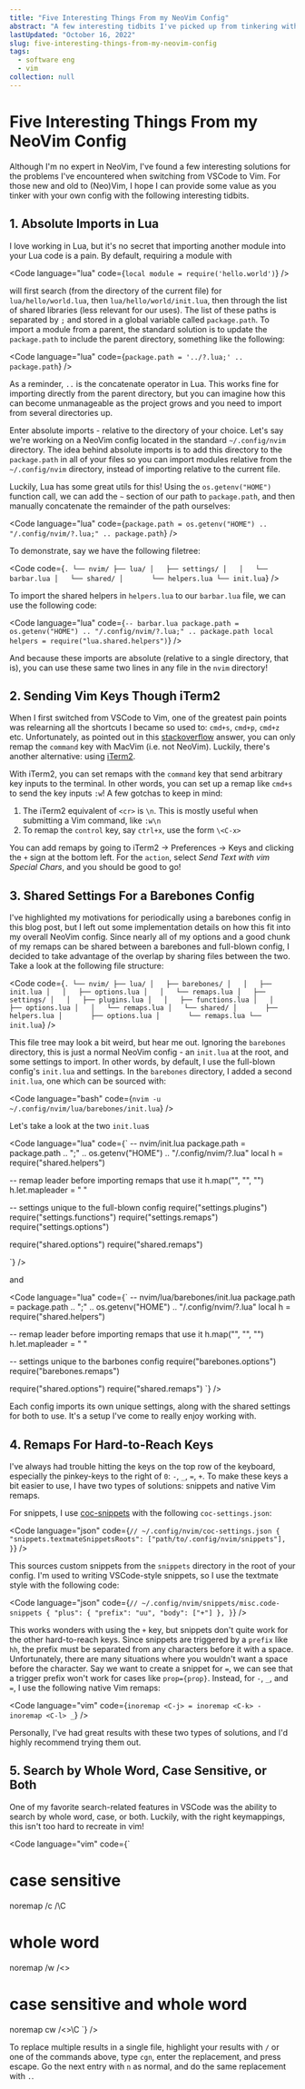```yaml
---
title: "Five Interesting Things From my NeoVim Config"
abstract: "A few interesting tidbits I've picked up from tinkering with my config"
lastUpdated: "October 16, 2022"
slug: five-interesting-things-from-my-neovim-config
tags:
  - software eng
  - vim
collection: null
---
```


# Five Interesting Things From my NeoVim Config

Although I'm no expert in NeoVim, I've found a few interesting solutions for the problems I've encountered when switching from VSCode to Vim. For those new and old to (Neo)Vim, I hope I can provide some value as you tinker with your own config with the following interesting tidbits.

## 1. Absolute Imports in Lua

I love working in Lua, but it's no secret that importing another module into your Lua code is a pain. By default, requiring a module with

<Code
  language="lua"
  code={`
local module = require('hello.world')
`}
/>

will first search (from the directory of the current file) for `lua/hello/world.lua`, then `lua/hello/world/init.lua`, then through the list of shared libraries (less relevant for our uses). The list of these paths is separated by `;` and stored in a global variable called `package.path`. To import a module from a parent, the standard solution is to update the `package.path` to include the parent directory, something like the following:

<Code
  language="lua"
  code={`
package.path = '../?.lua;' .. package.path
`}
/>

As a reminder, `..` is the concatenate operator in Lua. This works fine for importing directly from the parent directory, but you can imagine how this can become unmanageable as the project grows and you need to import from several directories up.

Enter absolute imports - relative to the directory of your choice. Let's say we're working on a NeoVim config located in the standard `~/.config/nvim` directory. The idea behind absolute imports is to add this directory to the `package.path` in all of your files so you can import modules relative from the `~/.config/nvim` directory, instead of importing relative to the current file.

Luckily, Lua has some great utils for this! Using the `os.getenv("HOME")` function call, we can add the `~` section of our path to `package.path`, and then manually concatenate the remainder of the path ourselves:

<Code
  language="lua"
  code={`
package.path = os.getenv("HOME") .. "/.config/nvim/?.lua;" .. package.path
`}
/>

To demonstrate, say we have the following filetree:

<Code
  code={`
.
└── nvim/
    ├── lua/
    │   ├── settings/
    │   │   └── barbar.lua
    │   └── shared/
    │       └── helpers.lua
    └── init.lua
`}
/>

To import the shared helpers in `helpers.lua` to our `barbar.lua` file, we can use the following code:

<Code
  language="lua"
  code={`
-- barbar.lua
package.path = os.getenv("HOME") .. "/.config/nvim/?.lua;" .. package.path
local helpers = require("lua.shared.helpers")
`}
/>

And because these imports are absolute (relative to a single directory, that is), you can use these same two lines in any file in the `nvim` directory!

## 2. Sending Vim Keys Though iTerm2

When I first switched from VSCode to Vim, one of the greatest pain points was relearning all the shortcuts I became so used to: `cmd+s`, `cmd+p`, `cmd+z` etc. Unfortunately, as pointed out in this [stackoverflow](https://stackoverflow.com/a/40991167) answer, you can only remap the `command` key with MacVim (i.e. not NeoVim). Luckily, there's another alternative: using [iTerm2](https://iterm2.com/).

With iTerm2, you can set remaps with the `command` key that send arbitrary key inputs to the terminal. In other words, you can set up a remap like `cmd+s` to send the key inputs `:w`! A few gotchas to keep in mind:

1. The iTerm2 equivalent of `<cr>` is `\n`. This is mostly useful when submitting a Vim command, like `:w\n`
2. To remap the `control` key, say `ctrl+x`, use the form `\<C-x>`

You can add remaps by going to iTerm2 -> Preferences -> Keys and clicking the `+` sign at the bottom left. For the `action`, select _Send Text with vim Special Chars_, and you should be good to go!

## 3. Shared Settings For a Barebones Config

I've highlighted my motivations for periodically using a barebones config in <Link href="/blog/sensible-vim-defaults">this</Link> blog post, but I left out some implementation details on how this fit into my overall NeoVim config. Since nearly all of my options and a good chunk of my remaps can be shared between a barebones and full-blown config, I decided to take advantage of the overlap by sharing files between the two. Take a look at the following file structure:

<Code
  code={`
.
└── nvim/
    ├── lua/
    │   ├── barebones/
    │   │   ├── init.lua
    │   │   ├── options.lua
    │   │   └── remaps.lua
    │   ├── settings/
    │   │   ├── plugins.lua
    │   │   ├── functions.lua
    │   │   ├── options.lua
    │   │   └── remaps.lua
    │   └── shared/
    │       ├── helpers.lua
    │       ├── options.lua
    │       └── remaps.lua
    └── init.lua
`}
/>

This file tree may look a bit weird, but hear me out. Ignoring the `barebones` directory, this is just a normal NeoVim config - an `init.lua` at the root, and some settings to import. In other words, by default, I use the full-blown config's `init.lua` and settings. In the `barebones` directory, I added a second `init.lua`, one which can be sourced with:

<Code
  language="bash"
  code={`
nvim -u ~/.config/nvim/lua/barebones/init.lua
`}
/>

Let's take a look at the two `init.lua`s

<Code language="lua" code={`
-- nvim/init.lua
package.path = package.path .. ";" .. os.getenv("HOME") .. "/.config/nvim/?.lua"
local h = require("shared.helpers")

-- remap leader before importing remaps that use it
h.map("", "<space>", "<nop>")
h.let.mapleader = " "

-- settings unique to the full-blown config
require("settings.plugins")
require("settings.functions")
require("settings.remaps")
require("settings.options")

require("shared.options")
require("shared.remaps")

`} />

and

<Code language="lua" code={`
-- nvim/lua/barebones/init.lua
package.path = package.path .. ";" .. os.getenv("HOME") .. "/.config/nvim/?.lua"
local h = require("shared.helpers")

-- remap leader before importing remaps that use it
h.map("", "<space>", "<nop>")
h.let.mapleader = " "

-- settings unique to the barbones config
require("barebones.options")
require("barebones.remaps")

require("shared.options")
require("shared.remaps")
`} />

Each config imports its own unique settings, along with the shared settings for both to use. It's a setup I've come to really enjoy working with.

## 4. Remaps For Hard-to-Reach Keys

I've always had trouble hitting the keys on the top row of the keyboard, especially the pinkey-keys to the right of `0`: `-`, `_`, `=`, `+`. To make these keys a bit easier to use, I have two types of solutions: snippets and native Vim remaps.

For snippets, I use [coc-snippets](https://github.com/neoclide/coc-snippets) with the following `coc-settings.json`:

<Code
  language="json"
  code={`
// ~/.config/nvim/coc-settings.json
{
  "snippets.textmateSnippetsRoots": ["path/to/.config/nvim/snippets"],
}
`}
/>

This sources custom snippets from the `snippets` directory in the root of your config. I'm used to writing VSCode-style snippets, so I use the textmate style with the following code:

<Code
  language="json"
  code={`
// ~/.config/nvim/snippets/misc.code-snippets
{
  "plus": {
    "prefix": "uu",
    "body": ["+"]
  },
}
`}
/>

This works wonders with using the `+` key, but snippets don't quite work for the other hard-to-reach keys. Since snippets are triggered by a `prefix` like `hh`, the prefix must be separated from any characters before it with a space. Unfortunately, there are many situations where you wouldn't want a space before the character. Say we want to create a snippet for `=`, we can see that a trigger prefix won't work for cases like `prop={prop}`. Instead, for `-`, `_`, and `=`, I use the following native Vim remaps:

<Code
  language="vim"
  code={`
inoremap <C-j> =
inoremap <C-k> -
inoremap <C-l> _
`}
/>

Personally, I've had great results with these two types of solutions, and I'd highly recommend trying them out.

## 5. Search by Whole Word, Case Sensitive, or Both

One of my favorite search-related features in VSCode was the ability to search by whole word, case, or both. Luckily, with the right keymappings, this isn't too hard to recreate in vim!

<Code language="vim" code={`
# case sensitive
noremap <leader>/c /\C<left><left>

# whole word
noremap <leader>/w /\<\><left><left>

# case sensitive and whole word
noremap <leader>cw /\<\>\C<left><left><left><left>
`} />

To replace multiple results in a single file, highlight your results with `/` or one of the commands above, type `cgn`, enter the replacement, and press escape. Go the next entry with `n` as normal, and do the same replacement with `.`.
